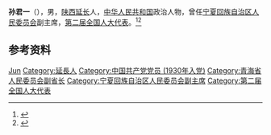 '''孙君一'''（{{bd|1911年||1967年|}}），男，[[陕西|陕西]][[延长县|延长]]人，[[中华人民共和国|中华人民共和国]]政治人物，曾任[[宁夏回族自治区人民委员会|宁夏回族自治区人民委员会]]副主席，[[第二届全国人大代表|第二届全国人大代表]]。<ref>{{cite book|title=宁夏百科全书|author=《宁夏百科全书》编纂委员会编|publisher=宁夏人民出版社|year=1998|isbn=|location=|page=}}</ref><ref>{{Cite book|title=中华人民共和国职官志|author=何虎生, 李耀东, 向常福主编|publisher=中国社会出版社|year=2003|isbn=9787800883934|location=北京|pages=}}</ref>

== 参考资料 ==
{{reflist}}

{{中国人物小作品}}

{{Authority control}}
{{DEFAULTSORT:Sun孙}}
[[Category:孙姓|Jun]]
[[Category:延長人|Category:延長人]]
[[Category:中国共产党党员_(1930年入党)|Category:中国共产党党员 (1930年入党)]]
[[Category:青海省人民委员会副省长|Category:青海省人民委员会副省长]]
[[Category:宁夏回族自治区人民委员会副主席|Category:宁夏回族自治区人民委员会副主席]]
[[Category:第二届全国人大代表|Category:第二届全国人大代表]]